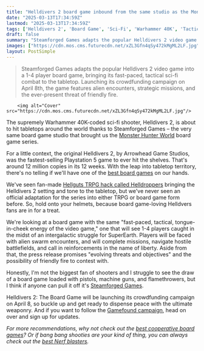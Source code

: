 ```yaml
---
title: "Helldivers 2 board game inbound from the same studio as the Monster Hunter World adaptation"
date: "2025-03-13T17:34:59Z"
lastmod: "2025-03-13T17:34:59Z"
tags: ['Helldivers 2', 'Board Game', 'Sci-Fi', 'Warhammer 40K', 'Tactical', 'Cooperative', 'Steamforged Games']
draft: false
summary: "Steamforged Games adapts the popular Helldivers 2 video game into a 1-4 player board game, bringing its fast-paced, tactical sci-fi combat to the tabletop. Launching its crowdfunding campaign on April 8th, the game features alien encounters, strategic missions, and the ever-present threat of friendly fire."
images: ["https://cdn.mos.cms.futurecdn.net/xZL3Gfn4qSy472kMgML2LF.jpg"]
layout: PostSimple
---
```

> Steamforged Games adapts the popular Helldivers 2 video game into a 1-4 player board game, bringing its fast-paced, tactical sci-fi combat to the tabletop. Launching its crowdfunding campaign on April 8th, the game features alien encounters, strategic missions, and the ever-present threat of friendly fire.


        <img alt="Cover" src="https://cdn.mos.cms.futurecdn.net/xZL3Gfn4qSy472kMgML2LF.jpg"/>
        
The supremely Warhammer 40K-coded sci-fi shooter, Helldivers 2, is about to hit tabletops around the world thanks to Steamforged Games – the very same board game studio that brought us the [Monster Hunter World](https://www.gamesradar.com/tabletop-gaming/monster-hunter-world-the-board-game-wildspire-waste-review/) board game series.

For a little context, the original Helldivers 2, by Arrowhead Game Studios, was the fastest-selling Playstation 5 game to ever hit the shelves. That's around 12 million copies in its 12 weeks. With the leap into tabletop territory, there's no telling if we'll have one of the [best board games](https://www.gamesradar.com/best-board-games/) on our hands.

We've seen fan-made [Hellguts TRPG hack called Helldroppers](https://www.dicebreaker.com/categories/roleplaying-game/news/helldroppers-may-as-well-be-the-helldivers-2-tabletop-rpg) bringing the Helldivers 2 setting and tone to the tabletop, but we've never seen an official adaptation for the series into either TRPG or board game form before. So, hold onto your helmets, because board game-loving Helldvers fans are in for a treat.

We're looking at a board game with the same "fast-paced, tactical, tongue-in-cheek energy of the video game," one that will see 1-4 players caught in the midst of an intergalactic struggle for SuperEarth. Players will be faced with alien swarm encounters, and will complete missions, navigate hostile battlefields, and call in reinforcements in the name of liberty. Aside from that, the press release promises "evolving threats and objectives" and the possibility of friendly fire to contest with.



Honestly, I'm not the biggest fan of shooters and I struggle to see the draw of a board game loaded with pistols, machine guns, and flamethrowers, but I think if anyone can pull it off it's [Steamforged Games](http://www.steamforged.com/).

Helldivers 2: The Board Game will be launching its crowdfunding campaign on April 8, so buckle up and get ready to dispense peace with the ultimate weaponry. And if you want to follow the [Gamefound campaign](https://gamefound.com/en/projects/steamforged-games/helldivers-2-board-gamehttps://gamefound.com/en/projects/steamforged-games/helldivers-2-board-game), head on over and sign up for updates.

*For more recommendations, why not check out the *[<em>best cooperative board games</em>](https://www.gamesradar.com/the-best-cooperative-board-games/)*? Or if bang bang shooties are your kind of thing, you can always check out the *[<em>best Nerf blasters</em>](https://www.gamesradar.com/best-nerf-guns/)*.*
        